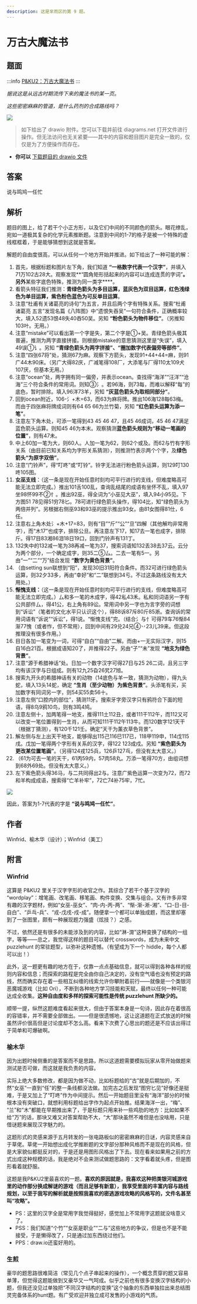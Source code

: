 ```yaml
---
description: 这是芈雨区的第 9 题。
---
```


# 万古大魔法书

## 题面

:::info
[P&KU2：万古大魔法书](https://pnku2.pkupuzzle.art/#/game/miyu/prob_09)
:::

_据说这是从远古时期流传下来的魔法书的某一页。_

_这些密密麻麻的管道，是什么药剂的合成路线吗？_

![](./09-wan-gu-da-mo-fa-shu.assets/image_1.webp)

> 如下给出了 drawio 附件。您可以下载并前往 diagrams.net 打开文件进行操作。但无法访问也无关紧要——其中的内容和题目图片是完全一致的，仅仅是为了方便操作而存在。

- **你可以** [下载题目的 drawio 文件](https://pnku2.pkupuzzle.art/media/miyu/109_prob_09_WGDMFS/WGDMFS_File_2.drawio)

## 答案

说与鸣鸠一任忙

## 解析

题目的图上，给了若干个小正方形，以及它们中间的不同颜色的箭头。眼花缭乱，宛如一道极其复杂的化学元素推断题。注意到中间的1-7的格子是被一个特殊的虚线框框着，于是能够猜想到这就是答案。

解题的自由度很高，可以从任何一个地方开始并推进。如下给出了一种可能的解：

1. 首先，根据标题和图片左下角，我们知道 **“一格数字代表一个汉字”**，并填入71万102古28大。观察发现**“圆角矩形括起来的内容可以连成连贯的字词”**。另外**某些字底色特殊，推测为同一类字\*\***。
2. 看箭头特征我们推测：**青绿色箭头为多目运算，蓝灰色为双目运算，红色浅绿色为单目运算，紫色粉色蓝色为可反单目运算**。
3. 注意“杜甫有关诸葛亮的诗句”为五言，并且后两个字有特殊关系。搜索“杜甫 诸葛亮 五言”发现名篇《八阵图》中“遗恨失吞吴”一句符合条件，正确概率较大，填入52遗53恨48失40吞50吴。另知 **“粉色箭头为物件移位”**。（另推知103叶。无用。）
4. 注意“mistake”可以看出第一个字是失，第二个字是①+吴。青绿色箭头极其普遍，推测为两字直接拼接。则根据mistake的意思猜测这里是“失误”，填入49误①讠。另知 **“青绿色箭头为两字拼接”、“圈加数字代表偏旁等部件”**。
5. 注意“四张67将”处，猜测67为麻。观察下方箭头，发现91+44+44=麻，则91广44木90床。（另广大得82庆，广减笔得108厂，大添笔与厂得110太109犬107厌，但基本无用。）
6. 注意“ocean”处，两字拥有同一偏旁，并表示ocean。查找得“海洋”“汪洋”“沧海”三个符合条件的常用词。则知③氵。若96海，则73每，而难以解释“每”的底色，暂时排除。填入96洋73羊，另知 **“灰蓝色箭头为取相同部分”**。
7. 回到ocean附近，106-氵+木=63，而63为麻将牌。推出106海128每63梅。而由于四张麻将牌成词则有64 65 66为兰竹菊，另知 **“红色箭头运算为添一笔”**。
8. 注意左下角木处，可添一笔得到43 45 46 47，且45 46成词，45 46 47满足蓝色箭头运算。则知45 46为本末。观察猜测**蓝色箭头规则为“移动一笔画的位置”**，则有47未。
9. 中上60加一笔为大，则60人。人加一笔为62，则62个或及。而62与竹有字形关系（由目前已知关系均为字形关系猜测），则推测竹表示两个个字，及**绿色箭头“为原字双倍”**。
10. 注意“门铃声”，得“叮咚”或“叮铃”。铃字无法进行粉色箭头运算，则129叮130咚105图。
11. **女巫支线**：（这一条是现在开始任意时刻均可平行进行的支线，但难度略高可能无法立即完成。）推出101舌100乱，查询乱结尾的成语有坐怀不乱，填入97坐98怀99不②忄。推出92巫，得全词为“小巫见大巫”，填入94小95见。下方图51 78见得51穷78匕。78可进行绿色箭头操作，得104比，知“绿色箭头为两倍并列”。另根据右侧巫93和93巫的提示推出93女。由81女图得81仕，6任。
12. 注意右上角木处氵+木+17=83，则有“目”“斤”“公”“旦”四解（其他解均非常用字），而“木17”也成字，排除公旦。再注意左下17，知17去一笔也成字，排除斤。得17目83湘86泪18日19口，回到门铃声有131丁。
13. 132失中的132减一笔为38再减一笔为37，搜索词语知132丢38去37云。云分为两个部分，一个确定成字，则35二⑤厶。二去一笔有5一。另由“一”“二”“万”结合发现 **“数字为黄色背景”**。
14. （由setting sun联想到“阳”，发现30旧31阳符合条件。而32可进行绿色箭头运算，则32夕33多，再由“幸好”和“二”联想到34亏。不过这条路线没有太大用处。）
15. **惭愧支线：**（这一条是现在开始任意时刻均可平行进行的支线，但难度略高可能无法立即完成。）厶和多一笔的木成字，得42私43禾。私和同词语另一字有公共部件厶，得41公，右上角有89讼。常用词中另一字也为言字旁的词想到“诉讼”（笔者的文化水平只认识这个），得88诉87斥80斤85淅。查询诉的常用词语有“诉说”“诉讼”，得1说。“惭愧支线”完。（结合氵与忄可得79车76惭84渐77愧（或者怍，但不常用），回到中间有29兑24兄④丷23儿39来。但这段推理没有很多作用。）
16. 目日各加一笔变为一词，可得“自白”“自由”二解。而由+一无实际汉字，则15自16白21百。根据成语知20了，并推得22子。另由“子”“未”发现 **“地支为绿色背景”**。
17. 注意“源于希腊神话”处。日加一个数字汉字可得27日与25 26二词，且另三字均有该汉字与日组成。则有12九25旮26旯27旭。
18. 搜索九开头的希腊神话有关的动物（14底色与羊一致，猜测为动物），得九头蛇，填入13头14蛇，确定 **“生肖（至少动物）为紫色背景”**。头添笔有买，买加数字有同词另一字，则54买55卖56十。
19. 注意左侧“口腔内的部位”，猜测11牙。搜索牙字旁汉字只有鸦符合下面的短语，得8乌9鸦10鸟，则有3鸣4鸠。
20. 注意左侧十，加两笔得一地支，推得111土112丑，或者111干112午，而112又可以改变一笔位置得到一生肖，从而可知111干112午113牛。而120数字121天干（根据丁猜测），有120千121壬。确定“天干为薰衣草色背景”。
21. 解左侧与左上出天干地支，能够得出115己116巳117已，118甲119申，114戊115戌。戊加一笔得两个字形有关系的汉字，得122 123成戍。另知 **“紫色箭头为更改某位置笔画”**。（另得124戎125兵，126乒127乓，但没有太大意义。）
22. （61为可去一笔的天干，61丙59内，57肉58丸。万添一笔得70方，由组词想到68外69处。但没有太大意义。）
23. 左下紫色箭头得36马，与二共同得出2与。注意广紫色运算一次变为72，而72和羊构成成语，搜索得“亡羊补牢”，72亡74补75牢，7忙。

![](./09-wan-gu-da-mo-fa-shu.assets/image_2.webp)

因此，答案为1-7代表的字是 **“说与鸣鸠一任忙”**。

## 作者

Winfrid、榆木华（设计）；Winfrid（美工）

## 附言

### Winfrid

这算是 P&KU2 里关于汉字字形的收官之作。其综合了若干个基于汉字的 “wordplay”：增笔画、改笔画、移笔画、构件变换、交集与组合。又有许多非常有趣的汉字题材，例如“女巫-巫女”、“肉-内-丙-两”、“惭-渐-淅-湘”、“口-日-目-自白”、“乒乓-兵”、“戎-戊戌-戍-成”。随便拿一个都可以单独成题，而这里却塞到了一张图里，颇有一种展现题力强盛（炫技？）之感。

不过，依然还是有很多的未能涉及到的内容，比如“淋-潸”这种变换了结构的一组字，等等——总之，我觉得这样的题目可以替代 crosswords，成为未来中文 puzzlehunt 的常驻题型，以弥补这种遗憾。（有望成为下一个 hiddle，每个人都可以出！）

此外，这一题更有趣的地方在于，仅靠一点点基础信息，就可以得到各种各样的规则内容和信息；而探索的路程是完全由你自己决定的，没有空气墙也没有预定的路线，然而确实存在着一些相互纠缠的线索允许你攀附着前行——就像是一个类银河恶魔城游戏（比如 Ori），不断到各种地方学习技能和天赋，最终以任何一种可能达成全收集。**这种自由度和多样的探索可能性是传统 puzzlehunt 所缺少的。**

顺带一提，纵然这题难度看起来很大，但由于答案本身是一句诗，因此存在着很高的容错率，并不需要全部做出。——但是很遗憾地，这让这道题在正式放送的时候虽然评价很高但是讨论度却不怎么高。看来下次费了心思出的题还是不应该出得过于简单和可爆破啊。

### 榆木华

因为出题时候侧重的是答案而不是思路，所以这道题需要模拟玩家从零开始做题来测试是否可做，而这就是我负责的内容。

实际上绝大多数修改，都是因为做不动，比如标题给的“古”就是后期加的，不然“女巫”一直到“任”的整一条线都没法做。加完古之后发现“图穷匕见”好像还是挺难，于是又加上了“叮咚”作为中间提示。然后一开始题目里没有“海洋”部分的时候根本没有突破口，就想利用标题给出字作为起点开始推。结果海洋一出，“梅”、 “兰”和“木”都能在早期推出来了，于是标题只用来补一些鸡肋的地方：比如如果不给“万”的话，那块又难又对答案帮助不大，“大”那块虽然不难但是也没啥用，只是借谜题来展现汉字魅力的。

这题形式的灵感来源于五月转发的一张电路板似的密密麻麻的日谜，内容灵感来自于草佬。草佬一开始想出成化学推断题的文字部分那种风格而不是现在的风格，但是大家貌似都挺反对的，于是还是用图形风格出了下去。现在看来如果用之前的方式出成这种规模的话，我是绝对不会来测试做题思路的：文字看着就头疼，但是图形看着就舒服。

这题是我P&KU2里最喜欢的一题。**喜欢的原因就是，我喜欢这种把类银河城游戏里的动作部分换成解谜的游戏（而且足够有新意），我享受里面的丰富内容与路线规划，以至于我写的解析就是按照我喜欢的密逃游戏攻略的风格写的，文件名甚至叫“攻略”。**

- PS：这里的汉字全是常用字我觉得挺好，感觉加上不常用字这题就没啥意义了。
- PSS：我们知道“个竹”“女巫是职业”“二与”这些地方的争议，但是也不是不能接受，于是懒得改了，只是通过加东西绕过他们。
- PPS：draw.io还蛮好用的。

### 生煎

豪华的题思路很难简洁（常见几个点子串起来的操作），一个概念贯穿的题又容易单薄，但觉得这题能做到又豪华又一气呵成。似乎之前也有很多变换汉字结构的小题，但我还没见过单独把“不同汉字结构的变换”这个抽象的东西单独拉出来总结图灵完备体系的hunt题。有广受欢迎并独立成可发售的小游戏的气质。
